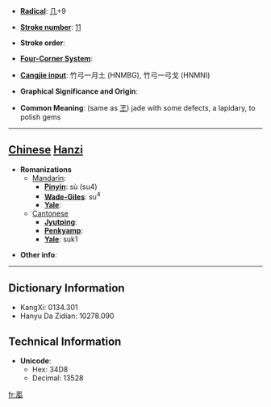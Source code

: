 * '''[[Wiktionary:Chinese radical index| Radical]]''': [[Wiktionary:Chinese radical index 几|几]]+9

* '''[[Wiktionary:Chinese total strokes index|Stroke number]]''': [[Wiktionary:Chinese total strokes index 11|11]]

* '''Stroke order''': 

* '''[[Wiktionary:Chinese four corner index|Four-Corner System]]''': 

* '''[[Wiktionary:Chinese Cangjie index|Cangjie input]]''': 竹弓一月土 (HNMBG), 竹弓一弓戈 (HNMNI)

* '''Graphical Significance and Origin''': 

* '''Common Meaning''': (same as [[玊]]) jade with some defects, a lapidary, to polish gems

----

== [[Chinese]] [[Hanzi]] ==

* '''Romanizations'''
** [[Mandarin]]:
*** '''[[Pinyin]]''': sù (su4)
*** '''[[Wade-Giles]]''': su<sup>4</sup>
*** '''[[Yale]]''': 
**[[Cantonese]]
***'''[[Jyutping]]''':
***'''[[Penkyamp]]''': 
***'''[[Yale]]''': suk1

* '''Other info''': 

----

== Dictionary Information ==

* KangXi: 0134.301
* Hanyu Da Zidian: 10278.090

== Technical Information ==

* '''Unicode''':
** Hex: 34D8
** Decimal: 13528

[[fr:㓘]]